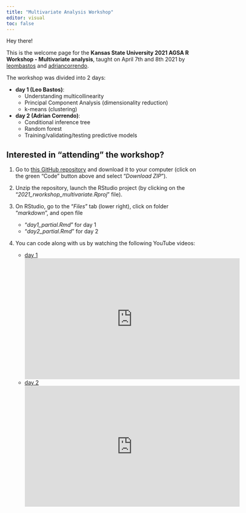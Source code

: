 ```yaml
---
title: "Multivariate Analysis Workshop"
editor: visual
toc: false
---
```


Hey there!  

This is the welcome page for the  **Kansas State University 2021 AGSA R Workshop - Multivariate analysis**, taught on April 7th and 8th 2021 by [leombastos](https://github.com/leombastos) and [adriancorrendo](https://github.com/adriancorrendo).      

The workshop was divided into 2 days:   

- **day 1 (Leo Bastos)**: 
    - Understanding multicollinearity  
    - Principal Component Analysis  (dimensionality reduction)
    - k-means (clustering)  

- **day 2 (Adrian Correndo)**:  
    - Conditional inference tree  
    - Random forest  
    - Training/validating/testing predictive models  

## **Interested in "attending" the workshop?**  

1. Go to [this GitHub repository](https://github.com/leombastos/2021_rworkshop_mulvitariate) and download it to your computer (click on the green "Code" button above and select "*Download ZIP*").  

2. Unzip the repository, launch the RStudio project (by clicking on the "*2021_rworkshop_multivariate.Rproj*" file).  

3. On RStudio, go to the "*Files*" tab (lower right), click on folder "*markdown*", and open file 
    - "*day1_partial.Rmd*" for day 1  
    - "*day2_partial.Rmd*" for day 2  

4. You can code along with us by watching the following YouTube videos:  
   - [day 1](https://youtu.be/JsTQctso1nM)  
      <div class="youtube-responsive-container"><iframe width="560" height="315" src="https://www.youtube.com/embed/JsTQctso1nM" frameborder="0" allow="accelerometer; autoplay; encrypted-media; gyroscope; picture-in-picture" allowfullscreen></iframe></div>
   
   - [day 2](https://youtu.be/fYv4uxSKp-o)  
      <div class="youtube-responsive-container"><iframe width="560" height="315" src="https://www.youtube.com/embed/fYv4uxSKp-o" frameborder="0" allow="accelerometer; autoplay; encrypted-media; gyroscope; picture-in-picture" allowfullscreen></iframe></div>
  